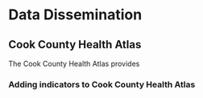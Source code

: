 # Data Dissemination {.unnumbered}


## Cook County Health Atlas
The Cook County Health Atlas provides

### Adding indicators to Cook County Health Atlas
 
